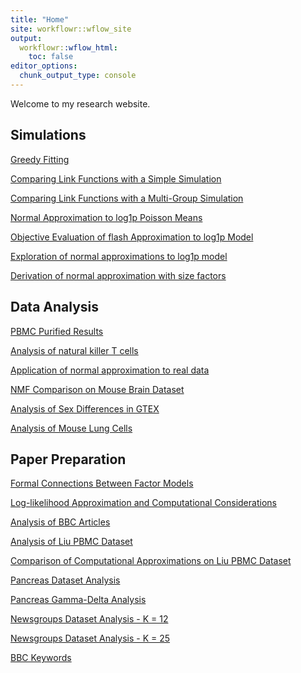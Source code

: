 ```yaml
---
title: "Home"
site: workflowr::wflow_site
output:
  workflowr::wflow_html:
    toc: false
editor_options:
  chunk_output_type: console
---
```


Welcome to my research website.

## Simulations

[Greedy Fitting](greedy_init.html)

[Comparing Link Functions with a Simple Simulation](link_simulations.html)

[Comparing Link Functions with a Multi-Group Simulation](link_simulations2.html)

[Normal Approximation to log1p Poisson Means](ebnm.html)

[Objective Evaluation of flash Approximation to log1p Model](new_log1p_approx_testing.html)

[Exploration of normal approximations to log1p model](log1p_explorations.html)

[Derivation of normal approximation with size factors](size_factor_derivation.html)

## Data Analysis

[PBMC Purified Results](pbmc_purified_results.html)

[Analysis of natural killer T cells](nkt_analysis.html)

[Application of normal approximation to real data](flash_approx.html)

[NMF Comparison on Mouse Brain Dataset](mouse_brain_stim.html)

[Analysis of Sex Differences in GTEX](gtex_sex_diff.html)

[Analysis of Mouse Lung Cells](mouse_lung.html)

## Paper Preparation

[Formal Connections Between Factor Models](model_connections.html)

[Log-likelihood Approximation and Computational Considerations](computational_complexity_analysis.html)

[Analysis of BBC Articles](bbc.html)

[Analysis of Liu PBMC Dataset](liu_pbmc.html)

[Comparison of Computational Approximations on Liu PBMC Dataset](liu_pbmc_approx_eval.html)

[Pancreas Dataset Analysis](pancreas.html)

[Pancreas Gamma-Delta Analysis](pancreas_gamma_delta.html)

[Newsgroups Dataset Analysis - K = 12](newsgroup.html)

[Newsgroups Dataset Analysis - K = 25](newsgroups25.html)

[BBC Keywords](bbc2.html)
